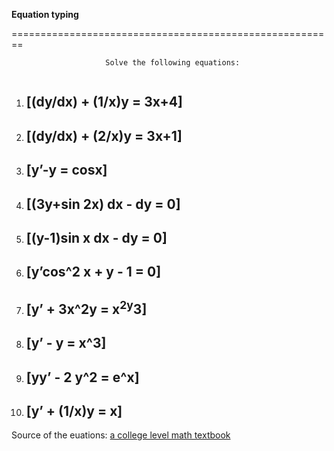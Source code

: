 **Equation typing**

========================================================

                         Solve the following equations:
                
1. ## \[(dy/dx) + (1/x)y = 3x+4\] 

2. ## \[(dy/dx) + (2/x)y = 3x+1\]

3. ## \[y'-y = cosx\]

4. ## \[(3y+sin 2x) dx - dy = 0\]

5. ## \[(y-1)sin x dx - dy = 0\]

6. ## \[y'cos^2 x + y - 1 = 0\]

7. ## \[y' + 3x^2y = x^2y^3\]

8. ## \[y' - y = x^3\sqrt{y}\]

9. ## \[yy' - 2 y^2 = e^x\]

10. ## \[y' + (1/x)y = x\sqrt{y}\]





Source of the euations: [a college level math textbook](http://college.cengage.com/mathematics/larson/calculus_early/3e/shared/chapter15/clc7eap1502.pdf)

